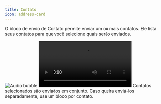 ```yaml
---
title: Contato
icon: address-card
---
```


O bloco de envio de Contato permite enviar um ou mais contatos. Ele lista seus contatos para que você selecione quais serão enviados.

<Tabs>
  <Tab title="Fluxo">
    <Frame>
      <img
        src="/images/blocks/outputs/contact.png"
        alt="Audio bubble"
        className="rounded-lg"
      />
    </Frame>
  </Tab>
  <Tab title="Conversa">
    <video
      controls
      autoPlay
      className="rounded-lg"
      src="/images/blocks/outputs/audio/bot.mp4" TODO: adicionar imagem
    ></video>
  </Tab>
</Tabs>

<Note>
  Contatos selecionados são enviados em conjunto. Caso queira enviá-los separadamente, use um bloco por contato.
</Note>